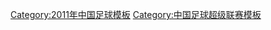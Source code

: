 {{Navbox
|bodyclass=hlist

|basestyle = background:#DD0000;color:#FBEA0E;
| name  = 2011中超
| title = [[2011年中国足球超级联赛|<span style="color:#FBEA0E">2011年</span>]][[中国足球超级联赛|<span style="color:#FBEA0E">中国足球超级联赛</span>]]
| list1 = 
*[[北京国安足球俱乐部|北京国安]] 
* [[长春亚泰足球俱乐部|长春亚泰]] 
* [[成都謝菲聯足球俱樂部|成都谢菲联]] 
* [[大连实德足球俱乐部|大连实德]] 
* [[广州恒大足球俱乐部|广州恒大]] 
* [[杭州绿城足球俱乐部|杭州诺贝尔绿城]] 
* [[河南建業足球俱樂部|河南建业]] 
* [[江苏舜天足球俱乐部|江苏舜天]]

| list2 = 
*[[辽宁宏运足球俱乐部|辽宁宏运]] 
* [[南昌衡源足球俱乐部|南昌衡源]] 
* [[青岛中能足球俱乐部|青岛中能]] 
* [[陕西宝荣浐灞足球俱乐部|陕西人和浐灞]] 
* [[山东鲁能泰山足球俱乐部|山东鲁能泰山]] 
* [[上海申花足球俱乐部|上海申花]] 
* [[深圳红钻足球俱乐部|深圳茅台红钻]] 
* [[天津泰达足球俱乐部|天津康师傅]]
}}<noinclude>
[[Category:2011年中国足球模板]]
[[Category:中国足球超级联赛模板]]
</noinclude>
